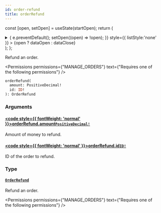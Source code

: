 ```yaml
---
id: order-refund
title: orderRefund
---
```






const [open, setOpen] = useState(startOpen);
return (
<details {...(open ? { open: true } : {})} className="details" style={{ border:'none', boxShadow:'none', background:'var(--ifm-background-color)' }}>
<summary
onClick={(e) => {
e.preventDefault();
setOpen((open) => !open);
}}
style={{ listStyle:'none' }} >
{open ? dataOpen : dataClose}
</summary>
{open && children}
</details>
);
};

Refund an order.


<Permissions permissions={"MANAGE_ORDERS"} text={"Requires one of the following permissions"} />


```graphql
orderRefund(
  amount: PositiveDecimal!
  id: ID!
): OrderRefund
```

### Arguments

#### [<code style={{ fontWeight: 'normal' }}>orderRefund.<b>amount</b></code>](#)<Bullet />[`PositiveDecimal!`](../../../api-reference/miscellaneous/scalars/positive-decimal.mdx) <Badge class="badge badge--secondary" text="non-null"/> <Badge class="badge badge--secondary" text="scalar"/> <Badge class="badge badge--secondary" text="miscellaneous"/>

Amount of money to refund.

#### [<code style={{ fontWeight: 'normal' }}>orderRefund.<b>id</b></code>](#)<Bullet />[`ID!`](../../../api-reference/miscellaneous/scalars/id.mdx) <Badge class="badge badge--secondary" text="non-null"/> <Badge class="badge badge--secondary" text="scalar"/> <Badge class="badge badge--secondary" text="miscellaneous"/>

ID of the order to refund.

### Type

#### [`OrderRefund`](../../../api-reference/orders/objects/order-refund.mdx) <Badge class="badge badge--secondary" text="object"/> <Badge class="badge badge--secondary" text="orders"/>

Refund an order.


<Permissions permissions={"MANAGE_ORDERS"} text={"Requires one of the following permissions"} />


